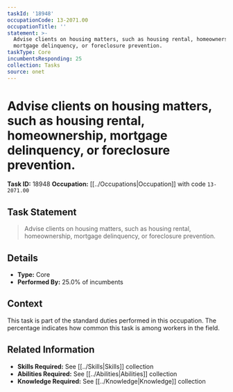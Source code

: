 ```yaml
---
taskId: '18948'
occupationCode: 13-2071.00
occupationTitle: ''
statement: >-
  Advise clients on housing matters, such as housing rental, homeownership,
  mortgage delinquency, or foreclosure prevention.
taskType: Core
incumbentsResponding: 25
collection: Tasks
source: onet
---
```

# Advise clients on housing matters, such as housing rental, homeownership, mortgage delinquency, or foreclosure prevention.

**Task ID:** 18948
**Occupation:** [[../Occupations|Occupation]] with code `13-2071.00`

## Task Statement

> Advise clients on housing matters, such as housing rental, homeownership, mortgage delinquency, or foreclosure prevention.

## Details

- **Type:** Core
- **Performed By:** 25.0% of incumbents

## Context

This task is part of the standard duties performed in this occupation. The percentage indicates how common this task is among workers in the field.

## Related Information

- **Skills Required:** See [[../Skills|Skills]] collection
- **Abilities Required:** See [[../Abilities|Abilities]] collection
- **Knowledge Required:** See [[../Knowledge|Knowledge]] collection
